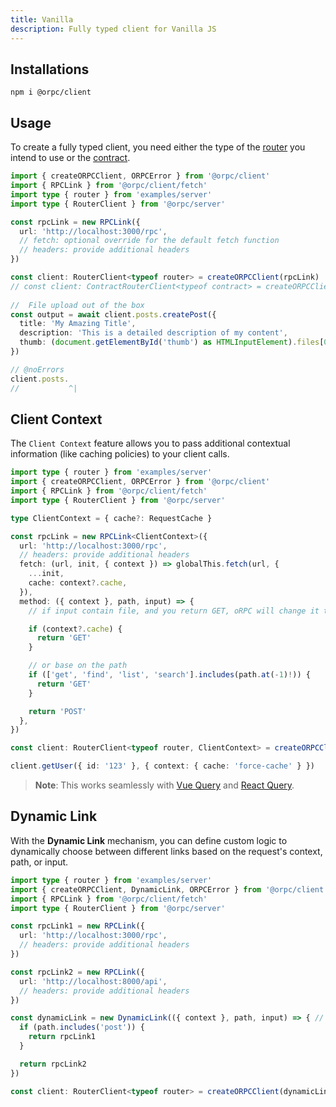 ```yaml
---
title: Vanilla
description: Fully typed client for Vanilla JS
---
```


## Installations

```package-install
npm i @orpc/client
```

## Usage

To create a fully typed client, you need either the type of the [router](/docs/server/router) you intend to use or the [contract](/docs/contract/builder).

```ts twoslash
import { createORPCClient, ORPCError } from '@orpc/client'
import { RPCLink } from '@orpc/client/fetch'
import type { router } from 'examples/server'
import type { RouterClient } from '@orpc/server'

const rpcLink = new RPCLink({
  url: 'http://localhost:3000/rpc',
  // fetch: optional override for the default fetch function
  // headers: provide additional headers
})

const client: RouterClient<typeof router> = createORPCClient(rpcLink)
// const client: ContractRouterClient<typeof contract> = createORPCClient(rpcLink)
 
//  File upload out of the box
const output = await client.posts.createPost({
  title: 'My Amazing Title',
  description: 'This is a detailed description of my content',
  thumb: (document.getElementById('thumb') as HTMLInputElement).files[0]!,
})

// @noErrors
client.posts.
//           ^|
```

## Client Context

The `Client Context` feature allows you to pass additional contextual information (like caching policies) to your client calls.

```ts twoslash
import type { router } from 'examples/server'
import { createORPCClient, ORPCError } from '@orpc/client'
import { RPCLink } from '@orpc/client/fetch'
import type { RouterClient } from '@orpc/server'

type ClientContext = { cache?: RequestCache }

const rpcLink = new RPCLink<ClientContext>({
  url: 'http://localhost:3000/rpc',
  // headers: provide additional headers
  fetch: (url, init, { context }) => globalThis.fetch(url, {
    ...init,
    cache: context?.cache,
  }),
  method: ({ context }, path, input) => {
    // if input contain file, and you return GET, oRPC will change it to POST automatically

    if (context?.cache) {
      return 'GET'
    }

    // or base on the path
    if (['get', 'find', 'list', 'search'].includes(path.at(-1)!)) {
      return 'GET'
    }

    return 'POST'
  },
})

const client: RouterClient<typeof router, ClientContext> = createORPCClient(rpcLink)

client.getUser({ id: '123' }, { context: { cache: 'force-cache' } })
```

> **Note**: This works seamlessly with [Vue Query](/docs/client/vue-query) and [React Query](/docs/client/react-query).

## Dynamic Link

With the **Dynamic Link** mechanism, you can define custom logic to dynamically choose between different links based on the request's context, path, or input.

```ts twoslash
import type { router } from 'examples/server'
import { createORPCClient, DynamicLink, ORPCError } from '@orpc/client'
import { RPCLink } from '@orpc/client/fetch'
import type { RouterClient } from '@orpc/server'

const rpcLink1 = new RPCLink({
  url: 'http://localhost:3000/rpc',
  // headers: provide additional headers
})

const rpcLink2 = new RPCLink({
  url: 'http://localhost:8000/api',
  // headers: provide additional headers
})

const dynamicLink = new DynamicLink(({ context }, path, input) => { // can be async
  if (path.includes('post')) {
    return rpcLink1
  }

  return rpcLink2
})

const client: RouterClient<typeof router> = createORPCClient(dynamicLink)
```